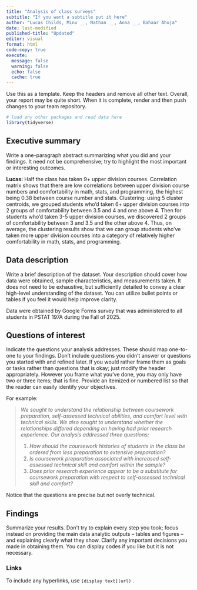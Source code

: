 ```yaml
---
title: "Analysis of class surveys"
subtitle: "If you want a subtitle put it here"
author: "Lucas Childs, Minu __, Nathan __, Anna __, Bahaar Ahuja"
date: last-modified
published-title: "Updated"
editor: visual
format: html
code-copy: true
execute:
  message: false
  warning: false
  echo: false
  cache: true
---
```


Use this as a template. Keep the headers and remove all other text. Overall, your report may be quite short. When it is complete, render and then push changes to your team repository.

```r
# load any other packages and read data here
library(tidyverse)
```

## Executive summary

Write a one-paragraph abstract summarizing what you did and your findings. It need not be comprehensive; try to highlight the most important or interesting outcomes.

**Lucas:** Half the class has taken 9+ upper division courses. Correlation matrix shows that there are low correlations between upper division course numbers and comfortability in math, stats, and programming, the highest being 0.38 between course number and stats. Clustering: using 5 cluster centroids, we grouped students who'd taken 6+ upper division courses into 2 groups of comfortability between 3.5 and 4 and one above 4. Then for students who'd taken 3-5 upper division courses, we discovered 2 groups of comfortability between 3 and 3.5 and the other above 4. Thus, on average, the clustering results show that we can group students who've taken more upper division courses into a category of relatively higher comfortability in math, stats, and programming.

## Data description

Write a brief description of the dataset. Your description should cover how data were obtained, sample characteristics, and measurements taken. It does not need to be exhaustive, but sufficiently detailed to convey a clear high-level understanding of the dataset. You can utilize bullet points or tables if you feel it would help improve clarity.

Data were obtained by Google Forms survey that was administered to all students in PSTAT 197A during the Fall of 2025.

## Questions of interest

Indicate the questions your analysis addresses. These should map one-to-one to your findings. Don't include questions you didn't answer or questions you started with and refined later. If you would rather frame them as goals or tasks rather than questions that is okay; just modify the header appropriately. However you frame what you've done, you may only have two or three items; that is fine. Provide an itemized or numbered list so that the reader can easily identify your objectives.

For example:

> *We sought to understand the relationship between coursework preparation, self-assessed technical abilities, and comfort level with technical skills. We also sought to understand whether the relationships differed depending on having had prior research experience. Our analysis addressed three questions:*
>
> 1.  *How should the coursework histories of students in the class be ordered from less preparation to extensive preparation?*
> 2.  *Is coursework preparation associated with increased self-assessed technical skill and comfort within the sample?*
> 3.  *Does prior research experience appear to be a substitute for coursework preparation with respect to self-assessed technical skill and comfort?*

Notice that the questions are precise but not overly technical.

## Findings

Summarize your results. Don't try to explain every step you took; focus instead on providing the main data analytic outputs -- tables and figures -- and explaining clearly what they show. Clarify any important decisions you made in obtaining them. You can display codes if you like but it is not necessary.

### Links

To include any hyperlinks, use `[display text](url)` .
